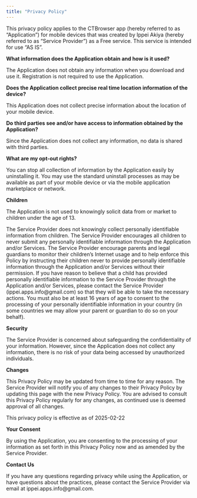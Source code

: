 ```yaml
---
title: "Privacy Policy"
---
```


This privacy policy applies to the CTBrowser app (hereby referred to as "Application") for mobile devices that was created by Ippei Akiya (hereby referred to as "Service Provider") as a Free service. This service is intended for use "AS IS".

**What information does the Application obtain and how is it used?**

The Application does not obtain any information when you download and use it. Registration is not required to use the Application.

**Does the Application collect precise real time location information of the device?**

This Application does not collect precise information about the location of your mobile device.

**Do third parties see and/or have access to information obtained by the Application?**

Since the Application does not collect any information, no data is shared with third parties.

**What are my opt-out rights?**

You can stop all collection of information by the Application easily by uninstalling it. You may use the standard uninstall processes as may be available as part of your mobile device or via the mobile application marketplace or network.

**Children**

The Application is not used to knowingly solicit data from or market to children under the age of 13.

The Service Provider does not knowingly collect personally identifiable information from children. The Service Provider encourages all children to never submit any personally identifiable information through the Application and/or Services. The Service Provider encourage parents and legal guardians to monitor their children's Internet usage and to help enforce this Policy by instructing their children never to provide personally identifiable information through the Application and/or Services without their permission. If you have reason to believe that a child has provided personally identifiable information to the Service Provider through the Application and/or Services, please contact the Service Provider (ippei.apps.info@gmail.com) so that they will be able to take the necessary actions. You must also be at least 16 years of age to consent to the processing of your personally identifiable information in your country (in some countries we may allow your parent or guardian to do so on your behalf).

**Security**

The Service Provider is concerned about safeguarding the confidentiality of your information. However, since the Application does not collect any information, there is no risk of your data being accessed by unauthorized individuals.

**Changes**

This Privacy Policy may be updated from time to time for any reason. The Service Provider will notify you of any changes to their Privacy Policy by updating this page with the new Privacy Policy. You are advised to consult this Privacy Policy regularly for any changes, as continued use is deemed approval of all changes.

This privacy policy is effective as of 2025-02-22

**Your Consent**

By using the Application, you are consenting to the processing of your information as set forth in this Privacy Policy now and as amended by the Service Provider.

**Contact Us**

If you have any questions regarding privacy while using the Application, or have questions about the practices, please contact the Service Provider via email at ippei.apps.info@gmail.com.
